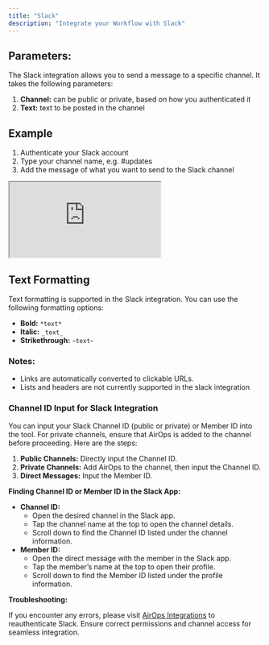 ```yaml
---
title: "Slack"
description: "Integrate your Workflow with Slack"
---
```


## Parameters:

The Slack integration allows you to send a message to a specific channel. It takes the following parameters:

1. **Channel:** can be public or private, based on how you authenticated it
2. **Text:** text to be posted in the channel

## Example

1. Authenticate your Slack account
2. Type your channel name, e.g. #updates
3. Add the message of what you want to send to the Slack channel

<Frame>
<iframe 
src="https://demo.arcade.software/FHnvXLtdqOT6UmLgZyMp?embed" 
title="https://demo.arcade.software/FHnvXLtdqOT6UmLgZyMp?embed" 
style={{width: '100%', maxWidth: '100%', aspectRatio: '1.5 / 1', height: '100%', border: 'none'}}
></iframe>
</Frame>

## Text Formatting

Text formatting is supported in the Slack integration. You can use the following formatting options:

- **Bold:** `*text*`
- **Italic:** `_text_`
- **Strikethrough:** `~text~`

### Notes:

- Links are automatically converted to clickable URLs.
- Lists and headers are not currently supported in the slack integration

### Channel ID Input for Slack Integration

You can input your Slack Channel ID (public or private) or Member ID into the tool. For private channels, ensure that AirOps is added to the channel before proceeding. Here are the steps:

1. **Public Channels:** Directly input the Channel ID.
2. **Private Channels:** Add AirOps to the channel, then input the Channel ID.
3. **Direct Messages:** Input the Member ID.

**Finding Channel ID or Member ID in the Slack App:**

- **Channel ID:**
	- Open the desired channel in the Slack app.
	- Tap the channel name at the top to open the channel details.
	- Scroll down to find the Channel ID listed under the channel information.
- **Member ID:**
	- Open the direct message with the member in the Slack app.
	- Tap the member’s name at the top to open their profile.
	- Scroll down to find the Member ID listed under the profile information.

**Troubleshooting:**

If you encounter any errors, please visit [AirOps Integrations](https://app.airops.com/account/integrations) to reauthenticate Slack. Ensure correct permissions and channel access for seamless integration.
